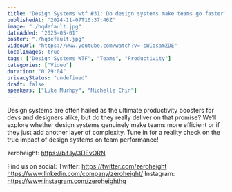 ```yaml
---
title: "Design Systems wtf #31: Do design systems make teams go faster?"
publishedAt: "2024-11-07T10:37:46Z"
image: "./hqdefault.jpg"
dateAdded: "2025-05-01"
poster: "./hqdefault.jpg"
videoUrl: "https://www.youtube.com/watch?v=-cWIqsamZDE"
localImages: true
tags: ["Design Systems WTF", "Teams", "Productivity"]
categories: ["Video"]
duration: "0:29:04"
privacyStatus: "undefined"
draft: false
speakers: ["Luke Murhpy", "Michelle Chin"]
---
```


Design systems are often hailed as the ultimate productivity boosters for devs and designers alike, but do they really deliver on that promise? We’ll explore whether design systems genuinely make teams more efficient or if they just add another layer of complexity. Tune in for a reality check on the true impact of design systems on team performance!

zeroheight: https://bit.ly/3DEvORN

Find us on social:
Twitter: https://twitter.com/zeroheight
https://www.linkedin.com/company/zeroheight/
Instagram: https://www.instagram.com/zeroheighthq
